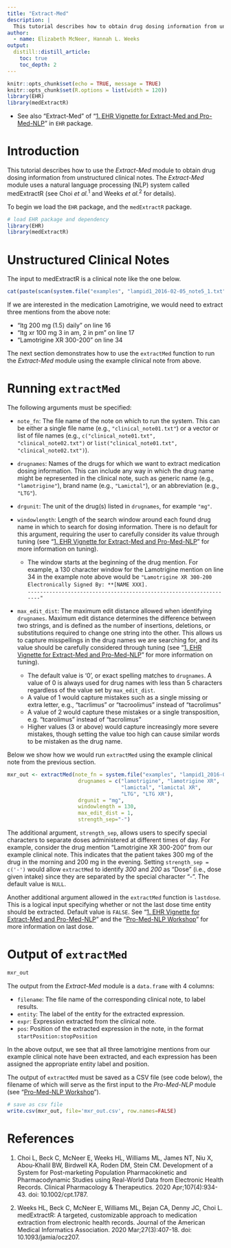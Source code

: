 ```yaml
---
title: "Extract-Med"
description: |
  This tutorial describes how to obtain drug dosing information from unstructured clinical notes using *Extract-Med* module in the system.
author:
  - name: Elizabeth McNeer, Hannah L. Weeks
output:
  distill::distill_article:
    toc: true
    toc_depth: 2
---
```


```r
knitr::opts_chunk$set(echo = TRUE, message = TRUE)
knitr::opts_chunk$set(R.options = list(width = 120))
library(EHR)
library(medExtractR)
```

* See also "Extract-Med" of "[1. EHR Vignette for Extract-Med and Pro-Med-NLP](https://cran.r-project.org/web/packages/EHR/vignettes/ehr_vignette_01_mxr.pdf)" in `EHR` package.

# Introduction

This tutorial describes how to use the *Extract-Med* module to obtain drug dosing information from unstructured clinical notes. The *Extract-Med* module uses a natural language processing (NLP) system called medExtractR (see Choi *et al.*$^{1}$ and Weeks *et al.*$^{2}$ for details).

To begin we load the `EHR` package, and the `medExtractR` package. 

```r
# load EHR package and dependency
library(EHR)
library(medExtractR)
```

# Unstructured Clinical Notes

The input to medExtractR is a clinical note like the one below.

```r
cat(paste(scan(system.file("examples", "lampid1_2016-02-05_note5_1.txt", package = "EHR"), '', sep = '\n'), collapse = '\n'))
```

If we are interested in the medication Lamotrigine, we would need to extract three mentions from the above note:

- "ltg 200 mg (1.5) daily" on line 16
- "ltg xr 100 mg 3 in am, 2 in pm" on line 17
- "Lamotrigine XR 300-200" on line 34

The next section demonstrates how to use the `extractMed` function to run the *Extract-Med* module using the example clinical note from above.

# Running `extractMed`

The following arguments must be specified:

- `note_fn`: The file name of the note on which to run the system. This can be either a single file name (e.g., `"clinical_note01.txt"`) or a vector or list of file names (e.g., `c("clinical_note01.txt", "clinical_note02.txt")` or `list("clinical_note01.txt", "clinical_note02.txt")`).  
- `drugnames`: Names of the drugs for which we want to extract medication dosing information. This can include any way in which the drug name might be represented in the clinical note, such as generic name (e.g., `"lamotrigine"`), brand name (e.g., `"Lamictal"`), or an abbreviation (e.g., `"LTG"`).  
- `drgunit`: The unit of the drug(s) listed in `drugnames`, for example `"mg"`.  
- `windowlength`: Length of the search window around each found drug name in which to search for dosing information. There is no default for this argument, requiring the user to carefully consider its value through tuning (see "[1. EHR Vignette for Extract-Med and Pro-Med-NLP](https://cran.r-project.org/web/packages/EHR/vignettes/ehr_vignette_01_mxr.html)" for more information on tuning).

  - The window starts at the beginning of the drug mention. For example, a 130 character window for the Lamotrigine mention on line 34 in the example note above would be `"Lamotrigine XR 300-200`  
  `Electronically Signed By: **[NAME XXX].`  
  `-------------------------------------------------------------------"`
  
- `max_edit_dist`: The maximum edit distance allowed when identifying `drugnames`. Maximum edit distance determines the difference between two strings, and is defined as the number of insertions, deletions, or substitutions required to change one string into the other. This allows us to capture misspellings in the drug names we are searching for, and its value should be carefully considered through tuning (see "[1. EHR Vignette for Extract-Med and Pro-Med-NLP](https://cran.r-project.org/web/packages/EHR/vignettes/ehr_vignette_01_mxr.html)" for more information on tuning).   

  - The default value is '0', or exact spelling matches to `drugnames`. A value of 0 is always used for drug names with less than 5 characters regardless of the value set by `max_edit_dist`. 
  - A value of 1 would capture mistakes such as a single missing or extra letter, e.g., "tacrlimus" or "tacroolimus" instead of "tacrolimus"  
  - A value of 2 would capture these mistakes or a single transposition, e.g. "tcarolimus" instead of "tacrolimus"  
  - Higher values (3 or above) would capture increasingly more severe mistakes, though setting the value too high can cause similar words to be mistaken as the drug name. 

Below we show how we would run `extractMed` using the example clinical note from the previous section.

```r
mxr_out <- extractMed(note_fn = system.file("examples", "lampid1_2016-02-05_note5_1.txt", package = "EHR"),
                       drugnames = c("lamotrigine", "lamotrigine XR", 
                                     "lamictal", "lamictal XR", 
                                     "LTG", "LTG XR"),
                       drgunit = "mg",
                       windowlength = 130,
                       max_edit_dist = 1,
                       strength_sep="-")
```

The additional argument, `strength_sep`, allows users to specify special characters to separate doses administered at different times of day. For example, consider the drug mention "Lamotrigine XR 300-200" from our example clinical note. This indicates that the patient takes 300 mg of the drug in the morning and 200 mg in the evening. Setting `strength_sep = c('-')` would allow `extractMed` to identify *300* and *200* as "Dose" (i.e., dose given intake) since they are separated by the special character "-". The default value is `NULL`.  

Another additional argument allowed in the `extractMed` function is `lastdose`. This is a logical input specifying whether or not the last dose time entity should be extracted. Default value is `FALSE`. See "[1. EHR Vignette for Extract-Med and Pro-Med-NLP](https://cran.r-project.org/web/packages/EHR/vignettes/ehr_vignette_01_mxr.html)" and the "[Pro-Med-NLP Workshop](https://choileena.github.io/Pro-Med-NLP.html)" for more information on last dose.

# Output of `extractMed`

```r
mxr_out
```

The output from the *Extract-Med* module is a `data.frame` with 4 columns:  

- `filename`: The file name of the corresponding clinical note, to label results.  
- `entity`: The label of the entity for the extracted expression.  
- `expr`: Expression extracted from the clinical note.  
- `pos`: Position of the extracted expression in the note, in the format `startPosition:stopPosition`  

In the above output, we see that all three lamotrigine mentions from our example clinical note have been extracted, and each expression has been assigned the appropriate entity label and position.

The output of `extractMed` must be saved as a CSV file (see code below), the filename of which will serve as the first input to the *Pro-Med-NLP* module (see "[Pro-Med-NLP Workshop](https://choileena.github.io/Pro-Med-NLP.html)").

```r
# save as csv file
write.csv(mxr_out, file='mxr_out.csv', row.names=FALSE)
```

# References
1. Choi L, Beck C, McNeer E, Weeks HL, Williams ML, James NT, Niu X, Abou-Khalil BW, Birdwell KA, Roden DM, Stein CM. Development of a System for Post-marketing Population Pharmacokinetic and Pharmacodynamic Studies using Real-World Data from Electronic Health Records. Clinical Pharmacology & Therapeutics. 2020 Apr;107(4):934-43. doi: 10.1002/cpt.1787.

2. Weeks HL, Beck C, McNeer E, Williams ML, Bejan CA, Denny JC, Choi L. medExtractR: A targeted, customizable approach to medication extraction from electronic health records. Journal of the American Medical Informatics Association. 2020 Mar;27(3):407-18. doi: 10.1093/jamia/ocz207.

